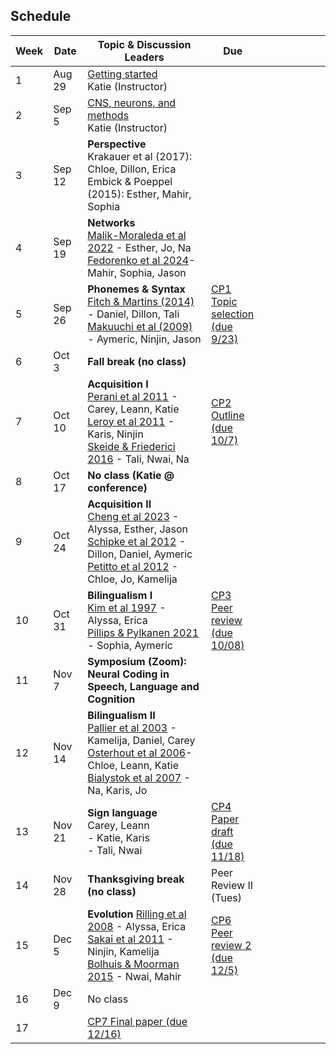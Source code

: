 ## Schedule 

| Week | Date |  Topic & Discussion Leaders | Due  |
| -  | -- |  ------- | --- | ---- |
| 1 | Aug 29 | [Getting started](getting-started.qmd) <br> Katie (Instructor) | |
| 2 | Sep 5 | [CNS, neurons, and methods](cns-neurons-methods.qmd) <br> Katie (Instructor) |  |
| 3 | Sep 12 | **Perspective** <br> Krakauer et al (2017): Chloe, Dillon, Erica <br> Embick & Poeppel (2015): Esther, Mahir, Sophia |  |
| 4 | Sep 19 | **Networks** <br> [Malik-Moraleda et al 2022](https://canvas.upenn.edu/courses/1809307/assignments/12815591) - Esther, Jo, Na<br>[Fedorenko et al 2024](https://canvas.upenn.edu/courses/1809307/assignments/12815592)- Mahir, Sophia, Jason |   | 
| 5 | Sep 26 | **Phonemes & Syntax** <br> [Fitch & Martins (2014)](assests/readings/fitch-martins-2014.pdf) - Daniel, Dillon, Tali<br>[Makuuchi et al (2009)](assests/readings/makuuchi-et-al-2009.pdf) - Aymeric, Ninjin, Jason | [CP1 Topic selection (due 9/23)](/final_paper/checkpoint-1.qmd)  |
| 6 | Oct 3 | **Fall break (no class)**  | |
| 7 | Oct 10 | **Acquisition I** <br> [Perani et al 2011](https://paperpile.com/shared/sMA8ZGuk1SPKvzFN6USIk6g) - Carey, Leann, Katie<br> [Leroy et al 2011](https://paperpile.com/shared/sbuQsks96Q7y6iBI_lpY3PQ) - Karis, Ninjin<br>[Skeide & Friederici 2016](https://paperpile.com/shared/sc~PeRO27SR6PWvaIkGbl~w) - Tali, Nwai, Na | [CP2 Outline (due 10/7)](/final_paper/checkpoint-2.qmd)  | 
| 8 | Oct 17 | **No class (Katie @ conference)** | | 
| 9 | Oct 24 | **Acquisition II** <br> [Cheng et al 2023](https://paperpile.com/shared/sB1uCvQbrRx21mbYw77OkuQ) - Alyssa, Esther, Jason <br> [Schipke et al 2012](https://paperpile.com/shared/sjO_4tcsDRp~9Q3P_7Ej0xA) - Dillon, Daniel, Aymeric<br> [Petitto et al 2012](https://paperpile.com/shared/sXy5lgxSRTv2Xww1D_z9PzA) - Chloe, Jo, Kamelija  |   | 
| 10 | Oct 31 | **Bilingualism I** <br> [Kim et al 1997](https://paperpile.com/shared/sWOkFczB6RBWf8PRruWsuXg) - Alyssa, Erica<br>[Pillips & Pylkanen 2021](https://paperpile.com/shared/swBkiPMnWS2WKp6AuizPheA) - Sophia, Aymeric | [CP3 Peer review (due 10/08)](final_paper/checkpoint-3.qmd) |
| 11 | Nov 7 | **Symposium (Zoom):**<br>**Neural Coding in Speech, Language and Cognition**  | |
| 12 | Nov 14 | **Bilingualism II** <br> [Pallier et al 2003](https://paperpile.com/shared/shS5TPdTURryke2ECX1wAEw) - Kamelija, Daniel, Carey <br>[Osterhout et al 2006](https://paperpile.com/shared/sgTjezxGIRXWZ_OrG2iq3BQ)- Chloe, Leann, Katie <br>[Bialystok et al 2007](https://paperpile.com/shared/srBh_WoLBQ2WoR5ue_6wkpg) - Na, Karis, Jo |  | 
| 13 | Nov 21 | **Sign language** <br>  Carey, Leann<br> - Katie, Karis<br>  - Tali, Nwai |  [CP4 Paper draft (due 11/18)](/final_paper/checkpoint-5.qmd)   | 
| 14 | Nov 28 |**Thanksgiving break (no class)**    | Peer Review II (Tues) |
| 15 | Dec 5 | **Evolution** [Rilling et al 2008](https://paperpile.com/shared/sxFcFs3goS02b_ZUz4sItZg) - Alyssa, Erica<br> [Sakai et al 2011](https://paperpile.com/shared/sF5DZ4ELXRNSDh5oWw4gu~Q) - Ninjin, Kamelija<br> [Bolhuis & Moorman 2015](https://paperpile.com/shared/s27HrrjAARM2o6aGrV9sSPg) - Nwai, Mahir | [CP6 Peer review 2 (due 12/5)](/final_paper/checkpoint-6.qmd) |
| 16 | Dec 9 | No class |    |
| 17 |  | [CP7 Final paper (due 12/16)](/final_paper/checkpoint-7.qmd) | 
